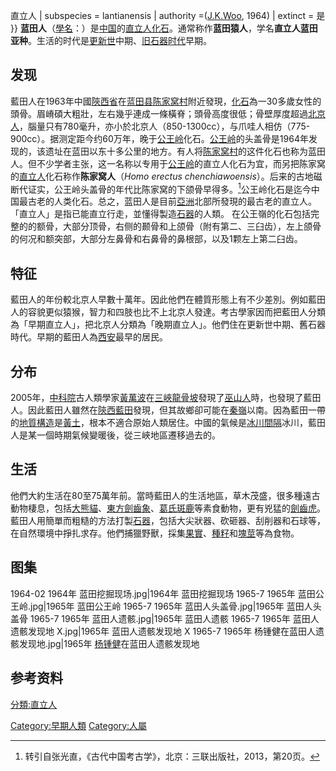 {{Subspeciesbox
| fossil_range = [[更新世|更新世]]
| oldest fossill =85
| youngest fossill =75
| image =Homo erectus lantianensis IMG 5656 BMNH.jpg
| image_caption = 藍田人，復原於西安[[陝西歷史博物館|陝西歷史博物館]]（攝於2006年3月）
| genus= Homo
| species = erectus
| species link =直立人{{!}}{{extinct}}直立人
| subspecies = lantianensis
| authority =([[吴汝康|J.K.Woo]], 1964)
| extinct = 是
}}
'''蓝田人'''（[[學名|學名]]：{{lang|la|''Homo erectus lantianensis''}}）是[[中国|中国]]的[[直立人|直立人]][[化石|化石]]。通常称作'''蓝田猿人'''，学名'''直立人蓝田亚种'''。生活的时代是[[更新世|更新世]]中期、[[旧石器时代|旧石器时代]]早期。

==发现==
{{文物保护单位
| 级别 = 全国
| 名称 = 蓝田猿人遗址
| 图片 = 
| 所在 = {{CHN}}[[陕西省|陕西省]][[蓝田县|蓝田县]]
| 分类 = 古遗址
| 时代 = 旧石器时代
| 编号 = 2-47
| 登录 = 1982年2月
}}
藍田人在1963年中國[[陝西省|陝西省]]在[[蓝田县|蓝田县]][[陈家窝村|陈家窝村]]附近發現，[[化石|化石]]為一30多歲女性的頭骨。眉嵴碩大粗壯，左右幾乎連成一條橫脊；頭骨高度很低；骨壁厚度超過[[北京猿人|北京人]]，腦量只有780毫升，亦小於北京人（850-1300cc），与爪哇人相仿（775-900cc）。据测定距今约60万年，晚于[[公王岭|公王岭]]化石。[[公王岭|公王岭]]的头盖骨是1964年发现的，该遗址在蓝田以东十多公里的地方。有人将[[陈家窝村|陈家窝村]]的这件化石也称为蓝田人。但不少学者主张，这一名称以专用于[[公王岭|公王岭]]的直立人化石为宜，而另把陈家窝的[[直立人|直立人]]化石称作'''陈家窝人'''（''Homo erectus chenchiawoensis''）。后来的古地磁断代证实，公王岭头盖骨的年代比陈家窝的下颌骨早得多。<ref>转引自张光直，《古代中国考古学》，北京：三联出版社，2013，第20页。</ref>公王岭化石是迄今中国最古老的人类化石。总之，蓝田人是目前[[亞洲|亞洲]]北部所發現的最古老的直立人。「直立人」是指已能直立行走，並懂得製造[[石器|石器]]的人類。 在公王嶺的化石包括完整的的额骨，大部分顶骨，右侧的颞骨和上颌骨（附有第二、三臼齿），左上颌骨的何况和额突部，大部分左鼻骨和右鼻骨的鼻根部，以及1颗左上第二臼齿。

==特征==
藍田人的年份較北京人早數十萬年。因此他們在體質形態上有不少差別。例如藍田人的容貌更似猿猴，智力和四肢也比不上北京人發達。考古學家因而把藍田人分類為「早期直立人」，把北京人分類為「晚期直立人」。他們住在更新世中期、舊石器時代。早期的藍田人為[[西安|西安]]最早的居民。

==分布==
2005年，[[中国科学院|中科院]]古人類學家[[黃萬波|黃萬波]]在[[长江三峡|三峽]][[龍骨坡|龍骨坡]]發現了[[巫山人|巫山人]]時，也發現了藍田人。因此藍田人雖然在[[陝西|陝西]][[蓝田县|藍田]]發現，但其故鄉卻可能在[[秦嶺|秦嶺]]以南。因為藍田一帶的[[地質構造|地質構造]]是[[黃土|黃土]]，根本不適合原始人類居住。中國的氣候是[[期|冰川]][[间冰期|間隔]]冰川，藍田人是某一個時期氣候變暖後，從三峽地區遷移過去的。

==生活==
他們大約生活在80至75萬年前。當時藍田人的生活地區，草木茂盛，很多種遠古動物棲息，包括[[大熊貓|大熊貓]]、[[東方劍齒象|東方劍齒象]]、[[葛氏斑鹿|葛氏斑鹿]]等素食動物，更有兇猛的[[劍齒虎|劍齒虎]]。藍田人用簡單而粗糙的方法打製[[石器|石器]]，包括大尖狀器、砍砸器、刮削器和石球等，在自然環境中掙扎求存。他們捕獵野獸，採集[[果實|果實]]、[[種籽|種籽]]和[[塊莖|塊莖]]等為食物。

==图集==
<gallery>
1964-02 1964年 蓝田挖掘现场.jpg|1964年 蓝田挖掘现场
1965-7 1965年 蓝田公王岭.jpg|1965年 蓝田公王岭
1965-7 1965年 蓝田人头盖骨.jpg|1965年 蓝田人头盖骨
1965-7 1965年 蓝田人遗骸.jpg|1965年 蓝田人遗骸
1965-7 1965年 蓝田人遗骸发现地 X.jpg|1965年 蓝田人遗骸发现地 X
1965-7 1965年 杨锺健在蓝田人遗骸发现地.jpg|1965年 [[杨锺健|杨锺健]]在蓝田人遗骸发现地
</gallery>

==参考资料==
{{reflist}}

{{Human Evolution}}
{{已滅絕人科}}
{{Taxonbar|from=Q1067903}}

[[Category:早期人類|Category:早期人類]]
[[Category:人屬|Category:人屬]]
[[分類:直立人|分類:直立人]]